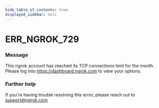 ```yaml
---
hide_table_of_contents: true
displayed_sidebar: docs
---
```



# ERR_NGROK_729

### Message
This ngrok account has reached its TCP connections limit for the month. Please log into https://dashboard.ngrok.com to view your options.

<ErrorDetails error='err_ngrok_729' />


### Further help
If you're having trouble resolving this error, please reach out to [support@ngrok.com](mailto:support@ngrok.com?subject=Help%20with%20ERR_NGROK_729)

